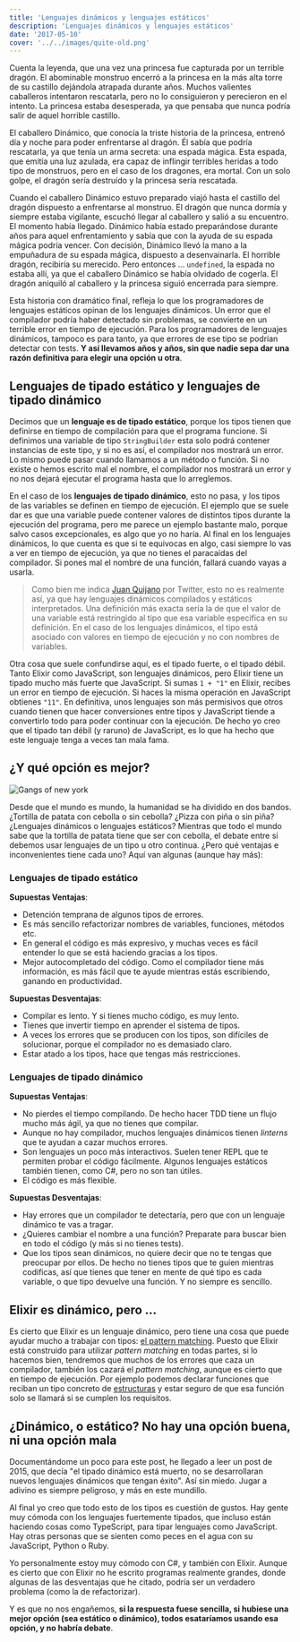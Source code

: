 ```yaml
---
title: 'Lenguajes dinámicos y lenguajes estáticos'
description: 'Lenguajes dinámicos y lenguajes estáticos'
date: '2017-05-10'
cover: '../../images/quite-old.png'
---
```


Cuenta la leyenda, que una vez una princesa fue capturada por un terrible dragón. El abominable monstruo encerró a la princesa en la más alta torre de su castillo dejándola atrapada durante años. Muchos valientes caballeros intentaron rescatarla, pero no lo consiguieron y perecieron en el intento. La princesa estaba desesperada, ya que pensaba que nunca podría salir de aquel horrible castillo. 

El caballero Dinámico, que conocía la triste historia de la princesa, entrenó día y noche para poder enfrentarse al dragón. Él sabía que podría rescatarla, ya que tenía un arma secreta: una espada mágica. Esta espada, que emitía una luz azulada, era capaz de inflingir terribles heridas a todo tipo de monstruos, pero en el caso de los dragones, era mortal. Con un solo golpe, el dragón sería destruído y la princesa sería rescatada.

Cuando el caballero Dinámico estuvo preparado viajó hasta el castillo del dragón dispuesto a enfrentarse al monstruo. El dragón que nunca dormía y siempre estaba vigilante, escuchó llegar al caballero y salió a su encuentro. El momento había llegado. Dinámico había estado preparándose durante años para aquel enfrentamiento y sabía que con la ayuda de su espada mágica podría vencer. Con decisión, Dinámico llevó la mano a la empuñadura de su espada mágica, dispuesto a desenvainarla. El horrible dragón, recibiría su merecido. Pero entonces ... `undefined`, la espada no estaba allí, ya que el caballero Dinámico se había olvidado de cogerla. El dragón aniquiló al caballero y la princesa siguió encerrada para siempre.

Esta historia con dramático final, refleja lo que los programadores de lenguajes estáticos opinan de los lenguajes dinámicos. Un error que el compilador podría haber detectado sin problemas, se convierte en un terrible error en tiempo de ejecución. Para los programadores de lenguajes dinámicos, tampoco es para tanto, ya que errores de ese tipo se podrían detectar con tests. **Y así llevamos años y años, sin que nadie sepa dar una razón definitiva para elegir una opción u otra**.


## Lenguajes de tipado estático y lenguajes de tipado dinámico

Decimos que un **lenguaje es de tipado estático**, porque los tipos tienen que definirse en tiempo de compilación para que el programa funcione. Si definimos una variable de tipo `StringBuilder` esta solo podrá contener instancias de este tipo, y si no es así, el compilador nos mostrará un error. Lo mismo puede pasar cuando llamamos a un método o función. Si no existe o hemos escrito mal el nombre, el compilador nos mostrará un error y no nos dejará ejecutar el programa hasta que lo arreglemos.

En el caso de los **lenguajes de tipado dinámico**, esto no pasa, y los tipos de las variables se definen en tiempo de ejecución. El ejemplo que se suele dar es que una variable puede contener valores de distintos tipos durante la ejecución del programa, pero me parece un ejemplo bastante malo, porque salvo casos excepcionales, es algo que yo no haría. Al final en los lenguajes dinámicos, lo que cuenta es que si te equivocas en algo, casi siempre lo vas a ver en tiempo de ejecución, ya que no tienes el paracaídas del compilador. Si pones mal el nombre de una función, fallará cuando vayas a usarla.

> Como bien me indica [Juan Quijano](https://twitter.com/jc_quijano/status/862264185278869506) por Twitter, esto no es realmente así, ya que hay lenguajes dinámicos compilados y estáticos interpretados. Una definición más exacta sería la de que el valor de una variable está restringido al tipo que esa variable especifica en su definición. En el caso de los lenguajes dinámicos, el tipo está asociado con valores en tiempo de ejecución y no con nombres de variables.

Otra cosa que suele confundirse aquí, es el tipado fuerte, o el tipado débil. Tanto Elixir como JavaScript, son lenguajes dinámicos, pero Elixir tiene un tipado mucho más fuerte que JavaScript. Si sumas `1 + "1"` en Elixir, recibes un error en tiempo de ejecución. Si haces la misma operación en JavaScript obtienes `"11"`. En definitiva, unos lenguajes son más permisivos que otros cuando tienen que hacer conversiones entre tipos y JavaScript tiende a convertirlo todo para poder continuar con la ejecución. De hecho yo creo que el tipado tan débil (y raruno) de JavaScript, es lo que ha hecho que este lenguaje tenga a veces tan mala fama.

## ¿Y qué opción es mejor?

![Gangs of new york](/img/posts/2017/gangs-of-new-york.jpg)

Desde que el mundo es mundo, la humanidad se ha dividido en dos bandos. ¿Tortilla de patata con cebolla o sin cebolla? ¿Pizza con piña o sin piña? ¿Lenguajes dinámicos o lenguajes estáticos? Mientras que todo el mundo sabe que la tortilla de patata tiene que ser con cebolla, el debate entre si debemos usar lenguajes de un tipo u otro continua. ¿Pero qué ventajas e inconvenientes tiene cada uno? Aquí van algunas (aunque hay más):

### Lenguajes de tipado estático

**Supuestas Ventajas**:
- Detención temprana de algunos tipos de errores.
- Es más sencillo refactorizar nombres de variables, funciones, métodos etc.
- En general el código es más expresivo, y muchas veces es fácil entender lo que se está haciendo gracias a los tipos.
- Mejor autocompletado del código. Como el compilador tiene más información, es más fácil que te ayude mientras estás escribiendo, ganando en productividad.

**Supuestas Desventajas**:
- Compilar es lento. Y si tienes mucho código, es muy lento.
- Tienes que invertir tiempo en aprender el sistema de tipos.
- A veces los errores que se producen con los tipos, son difíciles de solucionar, porque el compilador no es demasiado claro.
- Estar atado a los tipos, hace que tengas más restricciones.


### Lenguajes de tipado dinámico

**Supuestas Ventajas**:
- No pierdes el tiempo compilando. De hecho hacer TDD tiene un flujo mucho más ágil, ya que no tienes que compilar.
- Aunque no hay compilador, muchos lenguajes dinámicos tienen *linterns* que te ayudan a cazar muchos errores.
- Son lenguajes un poco más interactivos. Suelen tener REPL que te permiten probar el código fácilmente. Algunos lenguajes estáticos también tienen, como C#, pero no son tan útiles.
- El código es más flexible. 

**Supuestas Desventajas**:
- Hay errores que un compilador te detectaría, pero que con un lenguaje dinámico te vas a tragar.
- ¿Quieres cambiar el nombre a una función? Preparate para buscar bien en todo el código (y más si no tienes tests).
- Que los tipos sean dinámicos, no quiere decir que no te tengas que preocupar por ellos. De hecho no tienes tipos que te guíen mientras codificas, así que tienes que tener en mente de qué tipo es cada variable, o que tipo devuelve una función. Y no siempre es sencillo.


## Elixir es dinámico, pero ...

Es cierto que Elixir es un lenguaje dinámico, pero tiene una cosa que puede ayudar mucho a trabajar con tipos: [el pattern matching](https://charlascylon.com/2016-02-24-Elixir-y-el-pattern-matching). Puesto que Elixir está construido para utilizar *pattern matching* en todas partes, si lo hacemos bien, tendremos que muchos de los errores que caza un compilador, también los cazará el *pattern matching*, aunque es cierto que en tiempo de ejecución. Por ejemplo podemos declarar funciones que reciban un tipo concreto de [estructuras](https://charlascylon.com/2016-08-03-usando-estructuras-en-elixir) y estar seguro de que esa función solo se llamará si se cumplen los requisitos.


## ¿Dinámico, o estático? No hay una opción buena, ni una opción mala

Documentándome un poco para este post, he llegado a leer un post de 2015, que decía "el tipado dinámico está muerto, no se desarrollaran nuevos lenguajes dinámicos que tengan éxito". Así sin miedo. Jugar a adivino es siempre peligroso, y más en este mundillo. 

Al final yo creo que todo esto de los tipos es cuestión de gustos. Hay gente muy cómoda con los lenguajes fuertemente tipados, que incluso están haciendo cosas como TypeScript, para tipar lenguajes como JavaScript. Hay otras personas que se sienten como peces en el agua con su JavaScript, Python o Ruby.

Yo personalmente estoy muy cómodo con C#, y también con Elixir. Aunque es cierto que con Elixir no he escrito programas realmente grandes, donde algunas de las desventajas que he citado, podría ser un verdadero problema (como la de refactorizar).

Y es que no nos engañemos, **si la respuesta fuese sencilla, si hubiese una mejor opción (sea estático o dinámico), todos esataríamos usando esa opción, y no habría debate**.